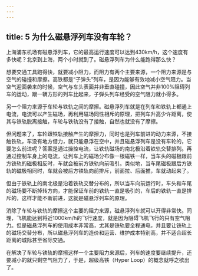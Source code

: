 ```yaml
---
---
---
```

title: 5 为什么磁悬浮列车没有车轮？
---




上海浦东机场有磁悬浮列车，它的最高运行速度可以达到430km/h，这个速度有多快呢？北京到上海，两个小时就到了。磁悬浮列车为什么能跑得那么快？

想要交通工具跑得快，就要减小阻力，而阻力有两个主要来源，一个阻力来源是与空气的碰撞和摩擦。高铁都是“子弹头”列车，是因为能够有效地减小空气阻力。当空气迎面袭来的时候，空气与车头表面并非垂直碰撞，因此空气并非100%阻碍列车的运动，跟一辆方形的列车比起来，子弹头列车经受的空气阻力就小得多。

另一个阻力来源于车轮与铁轨之间的摩擦。磁悬浮列车就是在列车和铁轨上都通上电流，电流可以产生磁场，再利用磁场同性相斥的原理，把列车升高少许距离，使其与铁轨脱离接触，车轮与铁轨没有了接触，自然也就没有了摩擦。

但问题来了，车轮跟铁轨接触产生的摩擦力，同时也是列车前进的动力来源，不接触铁轨，车没有地方借力，就只能悬浮在空中，并且磁悬浮列车是没有车轮的，它要怎么前进呢？答案是通过操控电流，让铁轨磁场的南北极沿着铁轨交替排列。再通过控制车身上的电流，让列车上的磁场分布像一根磁铁一样，当车头的磁极跟前方铁轨的磁极相反时，车就会被前方铁轨向前吸引。类似地，当车尾磁极跟后方铁轨的磁极相同时，车就会被后方铁轨向前排斥，前面拉、后面推，车就动起来了。

但由于铁轨上的南北极是沿着铁轨交替分布的，所以当车向前运行时，车头和车尾的磁场要不断掉转方向，才能保证车前的铁轨一直是吸引的，车后的铁轨一直是排斥的，这样才能不断前进，这就是磁悬浮列车的原理。



消除了车轮与铁轨的摩擦这个主要的阻力来源，磁悬浮列车就可以开得非常快。同理，飞机能达到将近1000km/h的飞行速度，就是因为阻碍飞机飞行的只有空气阻力。但是磁悬浮列车的使用成本非常高，尤其是铁轨要全程通电，并且要让铁轨上的磁场交替分布，所以磁悬浮列车的造价和运营、维护成本特别高，并不适合超长距离的城际甚至省际交通。

在解决了车轮与铁轨的摩擦这样一个主要阻力来源后，列车的速度要继续提升，还要减小的就只剩空气阻力了，于是，超级高铁（Hyper Loop）的概念就呼之欲出了。